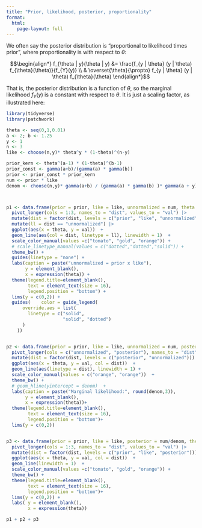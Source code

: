 ```yaml
---
title: "Prior, likelihood, posterior, proportionality"
format:
  html:
    page-layout: full
---
```


We often say the posterior distribution is "proportional to likelihood times prior", where proportionality is with respect to $\theta$:

$$\begin{align*}
f_{\theta | y}(\theta | y) &= \frac{f_{y | \theta} (y | \theta) f_{\theta}(\theta)}{f_{Y}(y)} \\
& \overset{\theta}{\propto} f_{y | \theta} (y | \theta) f_{\theta}(\theta)
\end{align*}$$

That is, the posterior distribution is a function of $\theta$, so the marginal likelihood $f_{Y}(y)$ is a constant with respect to $\theta$. It is just a scaling factor, as illustrated here:


```r
library(tidyverse)
library(patchwork)
```

```r
theta <- seq(0,1,0.01)
a <- 2; b <- 1.25
y <- 1
n <- 3
like <- choose(n,y)* theta^y * (1-theta)^(n-y)

prior_kern <- theta^(a-1) * (1-theta)^(b-1)
prior_const <- gamma(a+b)/(gamma(a) * gamma(b))
prior <- prior_const * prior_kern
num <- prior * like
denom <- choose(n,y)* gamma(a+b) / (gamma(a) * gamma(b) )* gamma(a + y) * gamma(b +n -y)/gamma(a+b + n)



p1 <- data.frame(prior = prior, like = like, unnormalized = num, theta = theta) |>
  pivot_longer(cols = 1:3, names_to = "dist", values_to = "val") |>
  mutate(dist = factor(dist, levels = c("prior", "like", "unnormalized"))) |>
  mutate(ll = dist == "unnormalized") |>
  ggplot(aes(x = theta, y = val))  +
  geom_line(aes(col = dist, linetype = ll), linewidth = 1)  +
  scale_color_manual(values =c("tomato", "gold", "orange")) +
  # scale_linetype_manual(values = c("dotted","dotted","solid")) +
  theme_bw() +
  guides(linetype = "none") +
  labs(caption = paste("unnormalized = prior x like"),
       y = element_blank(),
       x = expression(theta)) +
  theme(legend.title=element_blank(),
        text = element_text(size = 16),
        legend.position = "bottom") +
  lims(y = c(0,2)) +
  guides(    color = guide_legend(
      override.aes = list(
        linetype = c("solid", 
                     "solid", "dotted")
      )
    ))


p2 <- data.frame(prior = prior, like = like, unnormalized = num, posterior = num/denom, theta = theta) |>
  pivot_longer(cols = c("unnormalized", "posterior"), names_to = "dist", values_to = "val") |>
  mutate(dist = factor(dist, levels = c("posterior", "unnormalized"))) |>
  ggplot(aes(x = theta, y = val, col = dist))  +
  geom_line(aes(linetype = dist), linewidth = 1) + 
  scale_color_manual(values = c("orange", "orange"))  +
  theme_bw() +
  # geom_hline(yintercept = denom)  +
  labs(caption = paste("Marginal likelihood:", round(denom,3)),
       y = element_blank(),
       x = expression(theta))+
  theme(legend.title=element_blank(),
        text = element_text(size = 16),
        legend.position = "bottom")+
  lims(y = c(0,2))


p3 <- data.frame(prior = prior, like = like, posterior = num/denom, theta = theta) |>
  pivot_longer(cols = 1:3, names_to = "dist", values_to = "val") |>
  mutate(dist = factor(dist, levels = c("prior", "like", "posterior"))) |>
  ggplot(aes(x = theta, y = val, col = dist))  +
  geom_line(linewidth = 1)  +
  scale_color_manual(values =c("tomato", "gold", "orange")) +
  theme_bw() +
  theme(legend.title=element_blank(),
        text = element_text(size = 16),
        legend.position = "bottom")+
  lims(y = c(0,2)) +
  labs( y = element_blank(),
        x = expression(theta))

p1 + p2 + p3


```

